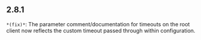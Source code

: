 ## 2.8.1
`*(fix)*`: The parameter comment/documentation for timeouts on the root client now reflects the custom timeout passed through within configuration.


